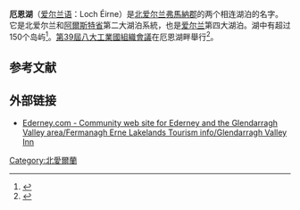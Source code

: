 {{Infobox body of water
 |name = 厄恩湖
 |image = Lough Erne by Sentinel-2.jpg
 |caption =
 |image_bathymetry = Lough Erne.png
 |caption_bathymetry =
 |location = [[北爱尔兰|北爱尔兰]][[弗馬納郡|弗馬納郡]]
 |coords = {{coord|54|28|N|7|49|W|region:GB_type:waterbody_source:frwiki|display=inline,title}}
 |type =
 |catchment ={{convert|4350|km2|mi2|abbr=on|order=flip}}
 |basin_countries = [[北爱尔兰|北爱尔兰]]和[[爱尔兰|爱尔兰]]
 |width =
 |max-depth ={{convert|213.25|ft|m|abbr=on}}
 |volume =
 |residence_time =
 |shore =
 |elevation =
 |islands = 150+
 |cities = [[恩尼斯基林|恩尼斯基林]]、{{link-en|Belturbet}}、{{link-en|Belleek, County Fermanagh}}、{{link-en|Pettigo}}、{{link-en|Kesh, County Fermanagh}}、{{link-en|Trory}}、{{link-en|Ballycassidy}}, {{link-en|Killadeas}}、{{link-en|Derrylin}}
 |extra = {{Designation list
 | embed = yes
 | designation1 = Ramsar
 | designation1_offname = Upper Lough Erne
 | designation1_date = 1997年3月4日
 | designation1_number = 896<ref>{{Cite web|title=Upper Lough Erne|website=[[湿地公约|湿地公约]] Sites Information Service|url=https://rsis.ramsar.org/ris/896|accessdate=25 April 2018|archive-date=2020-03-23|archive-url=https://web.archive.org/web/20200323112116/https://rsis.ramsar.org/ris/896|dead-url=no}}</ref>}}
}}'''厄恩湖'''（[[爱尔兰语|爱尔兰语]]：Loch Éirne）是[[北爱尔兰|北爱尔兰]][[弗馬納郡|弗馬納郡]]的两个相连湖泊的名字。它是北爱尔兰和[[阿爾斯特省|阿爾斯特省]]第二大湖泊系統，也是[[爱尔兰|爱尔兰]]第四大湖泊。湖中有超过150个岛屿<ref>{{Cite web|title=Lough Erne|url=http://www.geographia.com/northern-ireland/ukifer01.htm|accessdate=28 February 2009|work=Geographia - Original Official Site of the Northern Ireland Tourist Board|archive-date=2011-02-18|archive-url=https://www.webcitation.org/5wZrwFgUw?url=http://www.geographia.com/northern-ireland/ukifer01.htm|dead-url=no}}</ref>。[[第39屆八大工業國組織會議|第39屆八大工業國組織會議]]在厄恩湖畔舉行<ref>{{cite news|url=https://www.telegraph.co.uk/news/uknews/northernireland/9690698/David-Cameron-Northern-Ireland-to-host-G8-summit-in-Enniskillen.html|title=David Cameron: Northern Ireland to host G8 summit in Enniskillen|work=The Telegraph|date=20 November 2012|accessdate=1 January 2013|author=Mason, Rowena|location=London|archive-date=2018-01-21|archive-url=https://web.archive.org/web/20180121071551/http://www.telegraph.co.uk/news/uknews/northernireland/9690698/David-Cameron-Northern-Ireland-to-host-G8-summit-in-Enniskillen.html|dead-url=no}}</ref>。  

== 参考文献 ==
{{Reflist}}
{{Commons category}}
== 外部链接 ==
* [https://web.archive.org/web/20110207222233/http://ederney.com/ Ederney.com - Community web site for Ederney and the Glendarragh Valley area/Fermanagh Erne Lakelands Tourism info/Glendarragh Valley Inn]
{{authority control}}
[[Category:北愛爾蘭|Category:北愛爾蘭]]